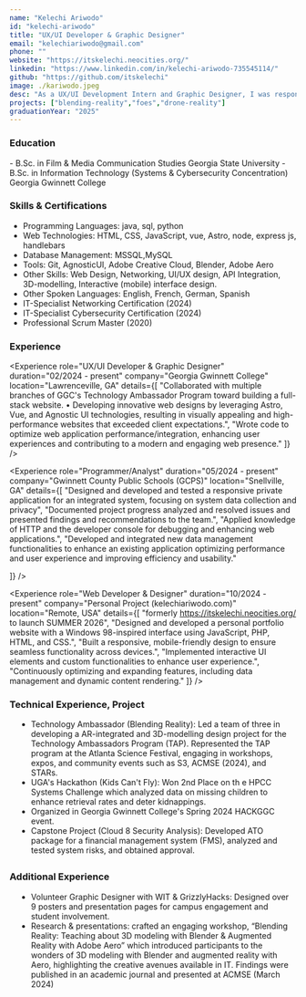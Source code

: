 ```yaml
---
name: "Kelechi Ariwodo"
id: "kelechi-ariwodo"
title: "UX/UI Developer & Graphic Designer"
email: "kelechiariwodo@gmail.com"
phone: ""
website: "https://itskelechi.neocities.org/"
linkedin: "https://www.linkedin.com/in/kelechi-ariwodo-735545114/"
github: "https://github.com/itskelechi"
image: ./kariwodo.jpeg
desc: "As a UX/UI Development Intern and Graphic Designer, I was responsible for enhancing the user experience of the TAP website. A lifelong learner with a passion for both functional and visually compelling design, I bring a unique blend of artistic creativity and technical expertise to my work. My journey began in film and theatre as a Production Designer/Director, where I honed my organizational skills and attention to detail. Transitioning into technology, I pursued web development and programming, leading me to my current studies at Georgia Gwinnett College (GGC). As a TAP Assistant at GGC and an intern with Gwinnett County Public Schools (GCPS), I developed and maintained website content and applications using HTML, CSS, and JavaScript"
projects: ["blending-reality","foes","drone-reality"]
graduationYear: "2025"
---
```


### Education
<div>
- B.Sc. in Film & Media Communication Studies Georgia State University
- B.Sc. in Information Technology (Systems & Cybersecurity Concentration) Georgia Gwinnett College
</div>

### Skills & Certifications
<ul>
  <li> Programming Languages:  java, sql, python</li>
  <li>Web Technologies: HTML, CSS, JavaScript, vue, Astro, node, express js, handlebars</li>
  <li>Database Management: MSSQL,MySQL</li>
  <li>Tools: Git, AgnosticUI, Adobe Creative Cloud, Blender, Adobe Aero</li>
  <li>Other Skills:  Web Design, Networking, UI/UX design, API Integration, 3D-modelling, Interactive (mobile) interface design.</li>
  <li> Other Spoken Languages:  English, French, German, Spanish</li>
  <li> IT-Specialist Networking Certification (2024)</li>
  <li> IT-Specialist Cybersecurity Certification (2024)</li>
  <li> Professional Scrum Master (2020)</li>
</ul>

### Experience
<Experience 
  role="UX/UI Developer & Graphic Designer" 
  duration="02/2024 - present" 
  company="Georgia Gwinnett College" 
  location="Lawrenceville, GA"
  details={[
    "Collaborated with multiple branches of GGC's Technology Ambassador Program toward building a full-stack website. •	Developing innovative web designs by leveraging Astro, Vue, and Agnostic UI technologies, resulting in visually appealing and high-performance websites that exceeded client expectations.",
    "Wrote code to optimize web application performance/integration, enhancing user experiences and contributing to a modern and engaging web presence."
  ]}
/>

<Experience 
  role="Programmer/Analyst" 
  duration="05/2024 - present" 
  company="Gwinnett County Public Schools (GCPS)" 
  location="Snellville, GA"
  details={[
    "Designed and developed and tested a responsive private application for an integrated system, focusing on system data  collection and privacy",
    "Documented project progress analyzed and resolved issues and presented findings and recommendations to the team.",
    "Applied knowledge of HTTP and the developer console for debugging and enhancing web applications.",
    "Developed and integrated new data management functionalities to enhance an existing application optimizing performance and user experience and improving efficiency and usability."

  ]}
/>

<Experience 
  role="Web Developer & Designer" 
  duration="10/2024 - present" 
  company="Personal Project (kelechiariwodo.com)" 
  location="Remote, USA"
  details={[
    "formerly https://itskelechi.neocities.org/ to launch SUMMER 2026",
    "Designed and developed a personal portfolio website with a Windows 98-inspired interface using JavaScript, PHP, HTML, and CSS.",
    "Built a responsive, mobile-friendly design to ensure seamless functionality across devices.",
    "Implemented interactive UI elements and custom functionalities to enhance user experience.",
    "Continuously optimizing and expanding features, including data management and dynamic content rendering."
  ]}
/>



### Technical Experience, Project
<ul style="list-style-type: disc;width: 90%; margin-bottom: 2em; margin-left:1em">
<li>Technology Ambassador (Blending Reality): Led a team of three in developing a AR-integrated and 3D-modelling design project for the Technology Ambassadors Program (TAP). Represented the TAP program at the Atlanta Science Festival, engaging in workshops, expos, and community events such as S3, ACMSE (2024), and STARs.</li>
<li>UGA's Hackathon (Kids Can't Fly): Won 2nd Place on th e HPCC Systems Challenge which analyzed data on missing children to enhance retrieval rates and deter kidnappings.</li>
<li>Organized in Georgia Gwinnett College's Spring 2024 HACKGGC event.</li>
<li>Capstone Project (Cloud 8 Security Analysis): Developed ATO package for a financial management system (FMS), analyzed and tested system risks, and obtained approval.</li>

</ul>

### Additional Experience
<ul style="list-style-type: disc;width: 90%; margin-left:1em">
<li>Volunteer Graphic Designer with WIT & GrizzlyHacks: Designed over 9 posters and presentation pages for campus engagement and student involvement.</li>
<li>Research & presentations: crafted an engaging workshop, “Blending Reality: Teaching about 3D modeling with Blender & Augmented Reality with Adobe Aero” which introduced participants to the wonders of 3D modeling with Blender and augmented reality with Aero, highlighting the creative avenues available in IT. Findings were published in an academic journal and presented at ACMSE (March 2024) </li>
</ul>
